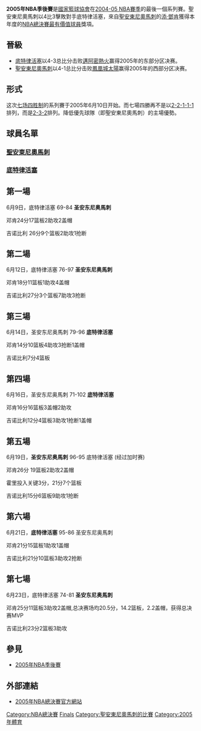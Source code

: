 {{NoteTA|G1=NBA}}
{{NBA Finals summary
| image = NBA Finals 05.gif
| caption =
| league = NBA
| year = 2005
| runnerup = [[底特律活塞|底特律活塞]]
| runnerup_coach = [[拉里·布朗|拉里·布朗]]
| runnerup_games = 3
| champion = [[2004–05_圣安东尼奥马刺赛季|聖安東尼奧馬刺]]
| champion_coach = [[格雷格·波波维奇|格雷格·波波维奇]]
| champion_games = 4
| date = 6月10日至6月24日
| MVP = [[蒂姆·邓肯|蒂姆·邓肯]]<br/>（聖安東尼奧馬刺）
| HOFers = '''馬刺：'''<br/>[[蒂姆·邓肯|蒂姆·邓肯]]（2020年）<br/>'''教練：'''<br/>[[拉里·布朗|拉里·布朗]]（2002年）
| ECF result = [[底特律活塞|活塞]]以4–3[[邁阿密熱火|熱火]] 
| WCF result = [[2004–05_圣安东尼奥马刺赛季|馬刺]]4–1擊敗[[鳳凰城太陽|太陽]]  
}} 
'''2005年NBA季後賽'''是[[國家籃球協會|國家籃球協會]]在[[2004-05_NBA賽季|2004-05 NBA賽季]]的最後一個系列賽。聖安東尼奧馬刺以4比3擊敗對手底特律活塞，來自[[聖安東尼奧馬刺|聖安東尼奧馬刺]]的[[添·鄧肯|添·鄧肯]]獲得本年度的[[NBA總決賽最有價值球員|NBA總決賽最有價值球員]]獎項。

== 晉級 ==
{{main|2005年NBA季后赛}}
* [[底特律活塞|底特律活塞]]以4-3总比分击败[[邁阿密熱火|邁阿密熱火]]赢得2005年的东部分区决赛。
* [[聖安東尼奧馬刺|聖安東尼奧馬刺]]以4-1总比分击败[[鳳凰城太陽|鳳凰城太陽]]赢得2005年的西部分区决赛。

== 形式 ==
这次[[七场四胜制|七场四胜制]]的系列賽于2005年6月10日开始。而七場四勝再不是以[[2-2-1-1-1|2-2-1-1-1]]排列，而是[[2-3-2|2-3-2]]排列。降低優先球隊（即聖安東尼奧馬刺）的主場優勢。

== 球員名單 ==
=== [[聖安東尼奧馬刺|聖安東尼奧馬刺]] ===
{{San Antonio Spurs 2004-05 NBA champions}}
=== [[底特律活塞|底特律活塞]] ===
== 第一場 ==
6月9日，底特律活塞 69-84 '''圣安东尼奥馬刺'''

邓肯24分17篮板2助攻2盖帽

吉诺比利 26分9个篮板2助攻1抢断

==第二場==
6月12日，底特律活塞 76-97 '''圣安东尼奥馬刺'''

邓肯18分11篮板1助攻4盖帽

吉诺比利27分3个篮板7助攻3抢断

== 第三場 ==
6月14日，圣安东尼奥馬刺 79-96 '''底特律活塞'''

邓肯14分10篮板4助攻3抢断1盖帽

吉诺比利7分4篮板

==第四場==
6月16日，圣安东尼奥馬刺 71-102 '''底特律活塞'''

邓肯16分16篮板3盖帽2助攻

吉诺比利12分4篮板3助攻1抢断1盖帽

== 第五場 ==
6月19日，'''圣安东尼奥馬刺''' 96-95 底特律活塞 (经过加时赛)

邓肯26分 19篮板2助攻2盖帽

霍里投入关键3分，21分7个篮板

吉诺比利15分6篮板9助攻1抢断

==第六場==
6月21日，'''底特律活塞''' 95-86 圣安东尼奥馬刺

邓肯21分15篮板1助攻1盖帽

吉诺比利21分10篮板3助攻2抢断

== 第七場 ==
6月23日，底特律活塞 74-81 '''圣安东尼奥馬刺'''

邓肯25分11篮板3助攻2盖帽,总决赛场均20.5分，14.2篮板，2.2盖帽，获得总决赛MVP

吉诺比利23分2篮板3助攻

==參見==
*[[2005年NBA季後賽|2005年NBA季後賽]]

== 外部連結 ==
*[https://www.webcitation.org/650na4Weu?url=http://www.nba.com/finals2005/ 2005年NBA總決賽官方網站]
{{San Antonio Spurs 2004-05 NBA champions}}
{{NBA Finals}}

[[Category:NBA總決賽|Category:NBA總決賽]]
[[Category:2004–05_NBA赛季|Finals]]
[[Category:聖安東尼奧馬刺的比賽|Category:聖安東尼奧馬刺的比賽]]
[[Category:2005年體育|Category:2005年體育]]